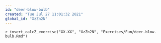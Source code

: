 ```yaml
---
id: "deer-blow-bulb"
created: "Tue Jul 27 11:01:32 2021"
global_id: "XzZn2N"
---
```


`r insert_calcZ_exercise("XX.XX", "XzZn2N", "Exercises/Fun/deer-blow-bulb.Rmd")`


